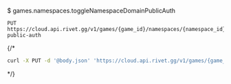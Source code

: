 $ games.namespaces.toggleNamespaceDomainPublicAuth
```
PUT https://cloud.api.rivet.gg/v1/games/{game_id}/namespaces/{namespace_id}/domain-public-auth
```


{/*<RequestExample>
```bash curl
curl -X PUT -d '@body.json' 'https://cloud.api.rivet.gg/v1/games/{game_id}/namespaces/{namespace_id}/domain-public-auth'
```
</RequestExample>*/}
